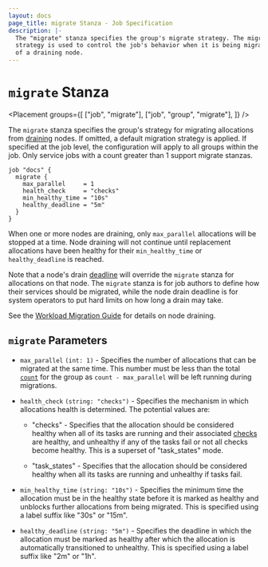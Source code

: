 ```yaml
---
layout: docs
page_title: migrate Stanza - Job Specification
description: |-
  The "migrate" stanza specifies the group's migrate strategy. The migrate
  strategy is used to control the job's behavior when it is being migrated off
  of a draining node.
---
```


# `migrate` Stanza

<Placement
  groups={[
    ["job", "migrate"],
    ["job", "group", "migrate"],
  ]}
/>

The `migrate` stanza specifies the group's strategy for migrating allocations from
[draining][drain] nodes. If omitted, a default migration strategy is applied.
If specified at the job level, the configuration will apply to all groups
within the job. Only service jobs with a count greater than 1 support migrate
stanzas.

```hcl
job "docs" {
  migrate {
    max_parallel     = 1
    health_check     = "checks"
    min_healthy_time = "10s"
    healthy_deadline = "5m"
  }
}
```

When one or more nodes are draining, only `max_parallel` allocations will be
stopped at a time. Node draining will not continue until replacement
allocations have been healthy for their `min_healthy_time` or
`healthy_deadline` is reached.

Note that a node's drain [deadline][deadline] will override the `migrate`
stanza for allocations on that node. The `migrate` stanza is for job authors to
define how their services should be migrated, while the node drain deadline is
for system operators to put hard limits on how long a drain may take.

See the [Workload Migration Guide](https://learn.hashicorp.com/tutorials/nomad/node-drain) for details
on node draining.

## `migrate` Parameters

- `max_parallel` `(int: 1)` - Specifies the number of allocations that can be
  migrated at the same time. This number must be less than the total
  [`count`][count] for the group as `count - max_parallel` will be left running
  during migrations.

- `health_check` `(string: "checks")` - Specifies the mechanism in which
  allocations health is determined. The potential values are:

  - "checks" - Specifies that the allocation should be considered healthy when
    all of its tasks are running and their associated [checks][checks] are
    healthy, and unhealthy if any of the tasks fail or not all checks become
    healthy. This is a superset of "task_states" mode.

  - "task_states" - Specifies that the allocation should be considered healthy when
    all its tasks are running and unhealthy if tasks fail.

- `min_healthy_time` `(string: "10s")` - Specifies the minimum time the
  allocation must be in the healthy state before it is marked as healthy and
  unblocks further allocations from being migrated. This is specified using a
  label suffix like "30s" or "15m".

- `healthy_deadline` `(string: "5m")` - Specifies the deadline in which the
  allocation must be marked as healthy after which the allocation is
  automatically transitioned to unhealthy. This is specified using a label
  suffix like "2m" or "1h".

[checks]: /docs/job-specification/service#check-parameters
[count]: /docs/job-specification/group#count
[drain]: /docs/commands/node/drain
[deadline]: /docs/commands/node/drain#deadline
